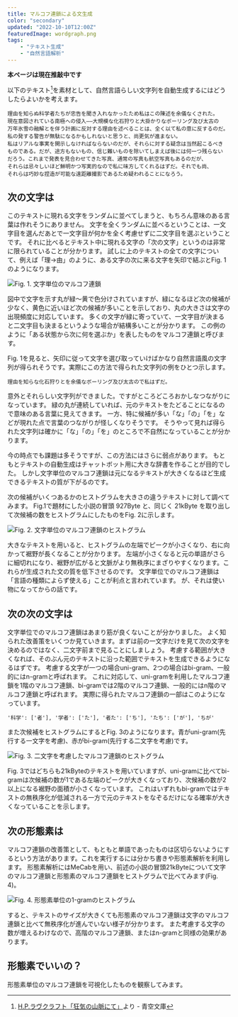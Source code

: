 ```yaml
---
title: マルコフ連鎖による文生成
color: "secondary"
updated: "2022-10-10T12:00Z"
featuredImage: wordgraph.png
tags: 
    - "テキスト生成"
    - "自然言語解析"
---
```


 **本ページは現在推敲中です**

以下のテキスト[^1]を素材として、自然言語らしい文字列を自動生成するにはどうしたらよいかを考えます。

```
理由を知らぬ科学者たちが忠告を聞き入れなかったため私はこの陳述を余儀なくされた。
現在意図されている南極への侵入――大規模な化石狩りと大掛かりなボーリング及び太古の
万年氷雪の融解とを伴う計画に反対する理由を述べることは、全く以て私の意に反するのだ。
私の発する警告が無駄になるかもしれないと思うと、尚更気が進まない。
私はリアルな事実を開示しなければならないのだが、それらに対する疑念は当然起こるべき
ものである。だが、途方もないもの、信じ難いものを除いてしまえば後には何一つ残らない
だろう。これまで発表を見合わせてきた写真、通常の写真も航空写真もあるのだが、
それらは忌々しいほど鮮明かつ写実的なので私に味方してくれるはずだ。それでも尚、
それらは巧妙な捏造が可能な遠距離撮影であるため疑われることになろう。
```
[^1]: [H.P.ラヴクラフト「狂気の山脈にて」](https://www.aozora.gr.jp/cards/001699/files/57858_59672.html)より - 青空文庫

## 次の文字は

このテキストに現れる文字をランダムに並べてしまうと、もちろん意味のある言葉は作れそうにありません。
文字を全くランダムに並べるということは、一文字目を選んだあとで一文字目が何かを全く考慮せずに二文字目を選ぶということです。
それに比べるとテキスト中に現れる文字の「次の文字」というのは非常に限られていることが分かります。
試しに上のテキストの全ての文字について、例えば「理→由」のように、ある文字の次に来る文字を矢印で結ぶとFig. 1のようになります。

![Fig. 1. 文字単位のマルコフ連鎖](./1gram-digraph.png)

図中で文字を示す丸が緑〜黄で色分けされていますが、緑になるほど次の候補が少なく、黄色に近いほど次の候補が多いことを示しており、丸の大きさは文字の出現頻度に対応しています。
多くの文字が緑に寄っていて、一文字目が決まると二文字目も決まるというような場合が結構多いことが分かります。
この例のように「ある状態から次に何を選ぶか」を表したものをマルコフ連鎖と呼びます。

Fig. 1を見ると、矢印に従って文字を選び取っていけばかなり自然言語風の文字列が得られそうです。実際にこの方法で得られた文字列の例をひとつ示します。

```
理由を知らな化石狩りとを余儀なボーリング及び太古ので私はずだ。
```
意外とそれらしい文字列ができました。ですがところどころおかしなつながりになっています。
緑の丸が連続していれば、元のテキストをたどることになるので意味のある言葉に見えてきます。
一方、特に候補が多い「な」「の」「を」などが現れた点で言葉のつながりが怪しくなりそうです。
そうやって見れば得られた文字列は確かに「な」「の」「を」のところで不自然になっていることが分かります。

今の時点でも課題は多そうですが、この方法にはさらに弱点があります。
もともとテキストの自動生成はチャットボット用に大きな辞書を作ることが目的でした。
しかし文字単位のマルコフ連鎖は元になるテキストが大きくなるほど生成できるテキストの質が下がるのです。

次の候補がいくつあるかのヒストグラムを大きさの違うテキストに対して調べてみます。
Fig.1で題材にした小説の冒頭 927Byte と、同じく 21kByte を取り出して次候補の数をヒストグラムにしたものをFig. 2に示します。

![Fig. 2. 文字単位のマルコフ連鎖のヒストグラム](./1gram.png)

大きなテキストを用いると、ヒストグラムの左端でピークが小さくなり、右に向かって裾野が長くなることが分かります。
左端が小さくなると元の単語がさらに細切れになり、裾野が広がると文脈がより無秩序にまざりやすくなります。これらが生成された文の質を低下させるのです。
文字単位でのマルコフ連鎖は「言語の種類によらず使える」ことが利点と言われています。
が、それは使い物になってからの話です。

## 次の次の文字は

文字単位でのマルコフ連鎖はあまり筋が良くないことが分かりました。
よく知られた改善策をいくつか見ていきます。まずは前の一文字だけを見て次の文字を決めるのではなく、二文字前まで見ることにしましょう。
考慮する範囲が大きくなれば、そのぶん元のテキストに沿った範囲でテキストを生成できるようになるはずです。
考慮する文字が一つの場合uni-gram、2つの場合はbi-gram、一般的にはn-gramと呼ばれます。
これに対応して、uni-gramを利用したマルコフ連鎖を1階のマルコフ連鎖、bi-gramでは2階のマルコフ連鎖、一般的にはn階のマルコフ連鎖と呼ばれます。
実際に得られたマルコフ連鎖の一部はこのようになっています。

```
'科学': ['者'], '学者': ['た'], '者た': ['ち'], 'たち': ['が'], 'ちが'
```


また次候補をヒストグラムにするとFig. 3のようになります。青がuni-gram(先行する一文字を考慮)、赤がbi-gram(先行する二文字を考慮)です。

![Fig. 3. 二文字を考慮したマルコフ連鎖のヒストグラム](./2gram.png)

Fig. 3ではどちらも21kByteのテキストを用いていますが、uni-gramに比べてbi-gramは次候補の数が1である左端のピークが大きくなっており、次候補の数が2以上になる裾野の面積が小さくなっています。
これはいずれもbi-gramではテキストの無秩序化が低減される一方で元のテキストをなぞるだけになる確率が大きくなっていることを示します。


## 次の形態素は

マルコフ連鎖の改善策として、もともと単語であったものは区切らないようにするという方法があります。これを実行するには分かち書きや形態素解析を利用します。
形態素解析にはMeCabを用い、前述の小説の冒頭21kByteについて文字のマルコフ連鎖と形態素のマルコフ連鎖をヒストグラムで比べてみます(Fig. 4)。

![Fig. 4. 形態素単位の1-gramのヒストグラム](./morpho-1gram.png)

すると、テキストのサイズが大きくても形態素のマルコフ連鎖は文字のマルコフ連鎖と比べて無秩序化が進んでいない様子が分かります。
また考慮する文字の数が増えるわけなので、高階のマルコフ連鎖、またはn-gramと同様の効果があります。

## 形態素でいいの？

形態素単位のマルコフ連鎖を可視化したものを観察してみます。





